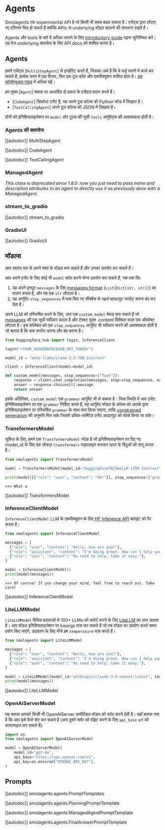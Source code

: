 <!--Copyright 2024 The HuggingFace Team. All rights reserved.

Licensed under the Apache License, Version 2.0 (the "License"); you may not use this file except in compliance with
the License. You may obtain a copy of the License at

http://www.apache.org/licenses/LICENSE-2.0

Unless required by applicable law or agreed to in writing, software distributed under the License is distributed on
an "AS IS" BASIS, WITHOUT WARRANTIES OR CONDITIONS OF ANY KIND, either express or implied. See the License for the
specific language governing permissions and limitations under the License.

⚠️ Note that this file is in Markdown but contain specific syntax for our doc-builder (similar to MDX) that may not be
rendered properly in your Markdown viewer.

-->
# Agents

<Tip warning={true}>

Smolagents एक experimental API है जो किसी भी समय बदल सकता है। एजेंट्स द्वारा लौटाए गए परिणाम भिन्न हो सकते हैं क्योंकि APIs या underlying मॉडल बदलने की संभावना रखते हैं।

</Tip>

Agents और tools के बारे में अधिक जानने के लिए [introductory guide](../index) पढ़ना सुनिश्चित करें। 
यह पेज underlying क्लासेज के लिए API docs को शामिल करता है।

## Agents

हमारे एजेंट्स [`MultiStepAgent`] से इनहेरिट करते हैं, जिसका अर्थ है कि वे कई चरणों में कार्य कर सकते हैं, प्रत्येक चरण में एक विचार, फिर एक टूल कॉल और एक्जीक्यूशन शामिल होता है। [इस कॉन्सेप्चुअल गाइड](../conceptual_guides/react) में अधिक पढ़ें।

हम मुख्य [`Agent`] क्लास पर आधारित दो प्रकार के एजेंट्स प्रदान करते हैं।
  - [`CodeAgent`] डिफ़ॉल्ट एजेंट है, यह अपने टूल कॉल्स को Python कोड में लिखता है।
  - [`ToolCallingAgent`] अपने टूल कॉल्स को JSON में लिखता है।

दोनों को इनिशियलाइजेशन पर `model` और टूल्स की सूची `tools` आर्गुमेंट्स की आवश्यकता होती है।

### Agents की क्लासेज

[[autodoc]] MultiStepAgent

[[autodoc]] CodeAgent

[[autodoc]] ToolCallingAgent

### ManagedAgent

_This class is deprecated since 1.8.0: now you just need to pass name and description attributes to an agent to directly use it as previously done with a ManagedAgent._

### stream_to_gradio

[[autodoc]] stream_to_gradio

### GradioUI

[[autodoc]] GradioUI

## मॉडल्स

आप स्वतंत्र रूप से अपने स्वयं के मॉडल बना सकते हैं और उनका उपयोग कर सकते हैं।

आप अपने एजेंट के लिए कोई भी `model` कॉल करने योग्य उपयोग कर सकते हैं, जब तक कि:
1. यह अपने इनपुट `messages` के लिए [messages format](./chat_templating) (`List[Dict[str, str]]`) का पालन करता है, और यह एक `str` लौटाता है।
2. यह आर्गुमेंट `stop_sequences` में पास किए गए सीक्वेंस से *पहले* आउटपुट जनरेट करना बंद कर देता है।

अपने LLM को परिभाषित करने के लिए, आप एक `custom_model` मेथड बना सकते हैं जो [messages](./chat_templating) की एक सूची स्वीकार करता है और टेक्स्ट युक्त .content विशेषता वाला एक ऑब्जेक्ट लौटाता है। इस कॉलेबल को एक `stop_sequences` आर्गुमेंट भी स्वीकार करने की आवश्यकता होती है जो बताता है कि कब जनरेट करना और बंद करना है।

```python
from huggingface_hub import login, InferenceClient

login("<YOUR_HUGGINGFACEHUB_API_TOKEN>")

model_id = "meta-llama/Llama-3.3-70B-Instruct"

client = InferenceClient(model=model_id)

def custom_model(messages, stop_sequences=["Task"]):
    response = client.chat_completion(messages, stop=stop_sequences, max_tokens=1000)
    answer = response.choices[0].message
    return answer
```

इसके अतिरिक्त, `custom_model` एक `grammar` आर्गुमेंट भी ले सकता है। जिस स्थिति में आप एजेंट इनिशियलाइजेशन पर एक `grammar` निर्दिष्ट करते हैं, यह आर्गुमेंट मॉडल के कॉल्स को आपके द्वारा इनिशियलाइजेशन पर परिभाषित `grammar` के साथ पास किया जाएगा, ताकि [constrained generation](https://huggingface.co/docs/text-generation-inference/conceptual/guidance) की अनुमति मिल सके जिससे उचित-फॉर्मेटेड एजेंट आउटपुट को फोर्स किया जा सके।

### TransformersModel

सुविधा के लिए, हमने एक `TransformersModel` जोड़ा है जो इनिशियलाइजेशन पर दिए गए model_id के लिए एक लोकल `transformers` पाइपलाइन बनाकर ऊपर के बिंदुओं को लागू करता है।

```python
from smolagents import TransformersModel

model = TransformersModel(model_id="HuggingFaceTB/SmolLM-135M-Instruct")

print(model([{"role": "user", "content": "Ok!"}], stop_sequences=["great"]))
```
```text
>>> What a
```

[[autodoc]] TransformersModel

### InferenceClientModel

`InferenceClientModel` LLM के एक्जीक्यूशन के लिए [HF Inference API](https://huggingface.co/docs/api-inference/index) क्लाइंट को रैप करता है।

```python
from smolagents import InferenceClientModel

messages = [
  {"role": "user", "content": "Hello, how are you?"},
  {"role": "assistant", "content": "I'm doing great. How can I help you today?"},
  {"role": "user", "content": "No need to help, take it easy."},
]

model = InferenceClientModel()
print(model(messages))
```
```text
>>> Of course! If you change your mind, feel free to reach out. Take care!
```
[[autodoc]] InferenceClientModel

### LiteLLMModel

`LiteLLMModel` विभिन्न प्रदाताओं से 100+ LLMs को सपोर्ट करने के लिए [LiteLLM](https://www.litellm.ai/) का लाभ उठाता है।
आप मॉडल इनिशियलाइजेशन पर kwargs पास कर सकते हैं जो तब मॉडल का उपयोग करते समय प्रयोग किए जाएंगे, उदाहरण के लिए नीचे हम `temperature` पास करते हैं।

```python
from smolagents import LiteLLMModel

messages = [
  {"role": "user", "content": "Hello, how are you?"},
  {"role": "assistant", "content": "I'm doing great. How can I help you today?"},
  {"role": "user", "content": "No need to help, take it easy."},
]

model = LiteLLMModel(model_id="anthropic/claude-3-5-sonnet-latest", temperature=0.2, max_tokens=10)
print(model(messages))
```

[[autodoc]] LiteLLMModel

### OpenAiServerModel


यह क्लास आपको किसी भी OpenAIServer कम्पैटिबल मॉडल को कॉल करने देती है।
यहाँ बताया गया है कि आप इसे कैसे सेट कर सकते हैं (आप दूसरे सर्वर को पॉइंट करने के लिए `api_base` url को कस्टमाइज़ कर सकते हैं):
```py
import os
from smolagents import OpenAIServerModel

model = OpenAIServerModel(
    model_id="gpt-4o",
    api_base="https://api.openai.com/v1",
    api_key=os.environ["OPENAI_API_KEY"],
)
```

## Prompts

[[autodoc]] smolagents.agents.PromptTemplates

[[autodoc]] smolagents.agents.PlanningPromptTemplate

[[autodoc]] smolagents.agents.ManagedAgentPromptTemplate

[[autodoc]] smolagents.agents.FinalAnswerPromptTemplate
